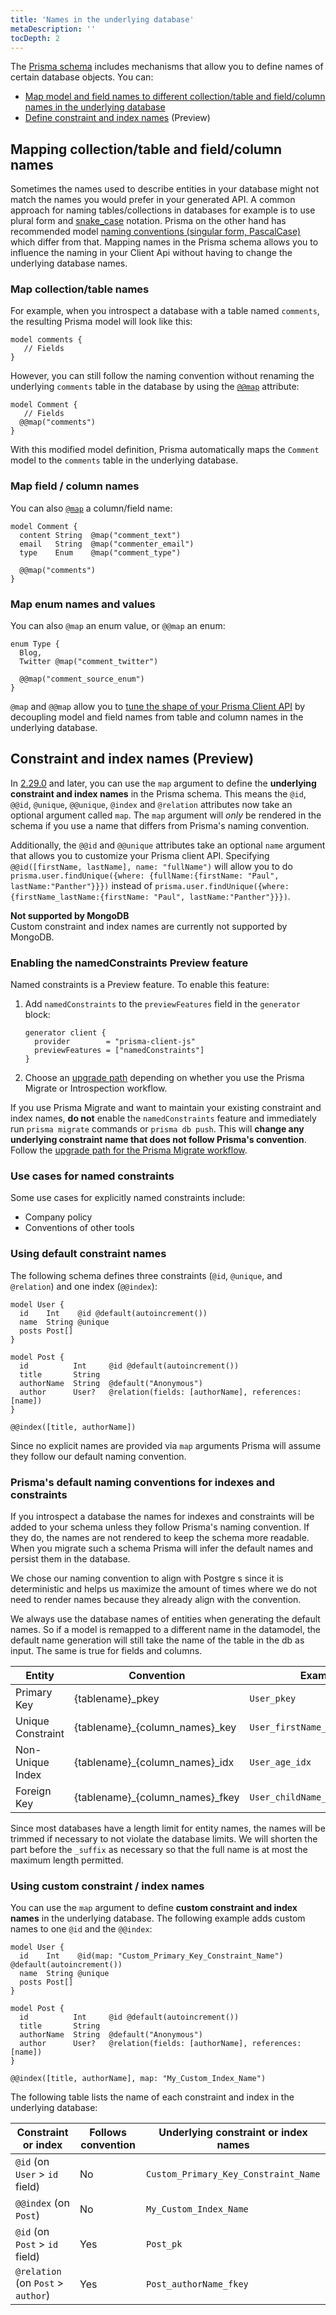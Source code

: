 ```yaml
---
title: 'Names in the underlying database'
metaDescription: ''
tocDepth: 2
---
```


<TopBlock>

The [Prisma schema](./) includes mechanisms that allow you to define names of certain database objects. You can:

- [Map model and field names to different collection/table and field/column names in the underlying database](#mapping-collectiontable-and-fieldcolumn-names)
- [Define constraint and index names](#constraint-and-index-names-preview) (Preview)

</TopBlock>

<!-- would be nice to have a general name for this -->

## Mapping collection/table and field/column names

Sometimes the names used to describe entities in your database might not match the names you would prefer in your generated API. A common approach for naming tables/collections in databases for example is to use plural form and [snake_case](https://en.wikipedia.org/wiki/Snake_case) notation. Prisma on the other hand has recommended model [naming conventions (singular form, PascalCase)](../../../reference/api-reference/prisma-schema-reference#naming-conventions) <span class="api"></span> which differ from that. Mapping names in the Prisma schema allows you to influence the naming in your Client Api without having to change the underlying database names.

### Map collection/table names

For example, when you introspect a database with a table named `comments`, the resulting Prisma model will look like this:

```prisma
model comments {
   // Fields
}
```

However, you can still follow the naming convention without renaming the underlying `comments` table in the database by using the [`@@map`](../../../reference/api-reference/prisma-schema-reference#map-1) <span class="api"></span> attribute:

```prisma
model Comment {
   // Fields
  @@map("comments")
}
```

With this modified model definition, Prisma automatically maps the `Comment` model to the `comments` table in the underlying database.

### Map field / column names

You can also [`@map`](../../../reference/api-reference/prisma-schema-reference#map) <span class="api"></span> a column/field name:

```prisma highlight=2-4;normal
model Comment {
  content String  @map("comment_text")
  email   String  @map("commenter_email")
  type    Enum    @map("comment_type")

  @@map("comments")
}
```

### Map enum names and values

You can also `@map` an enum value, or `@@map` an enum:

```prisma highlight=3,5;normal
enum Type {
  Blog,
  Twitter @map("comment_twitter")

  @@map("comment_source_enum")
}
```

`@map` and `@@map` allow you to [tune the shape of your Prisma Client API](../prisma-client/working-with-prismaclient/use-custom-model-and-field-names#using-map-and-map-to-rename-fields-and-models-in-the-prisma-client-api) by decoupling model and field names from table and column names in the underlying database.

## Constraint and index names (Preview)

In [2.29.0](https://github.com/prisma/prisma/releases/tag/2.29.0) and later, you can use the `map` argument to define the **underlying constraint and index names** in the Prisma schema. This means the `@id`, `@@id`, `@unique`, `@@unique`, `@index` and `@relation` attributes now take an optional argument called `map`. The `map` argument will _only_ be rendered in the schema if you use a name that differs from Prisma's naming convention.

<!-- todo this can be formatted nicer, and not sure this is the correct TS client syntax -->

Additionally, the `@@id` and `@@unique` attributes take an optional `name` argument that allows you to customize your Prisma client API. Specifying `@@id([firstName, lastName], name: "fullName")` will allow you to do `prisma.user.findUnique({where: {fullName:{firstName: "Paul", lastName:"Panther"}}})` instead of `prisma.user.findUnique({where: {firstName_lastName:{firstName: "Paul", lastName:"Panther"}}})`.

<Admonition type="warning">

**Not supported by MongoDB**<br />
Custom constraint and index names are currently not supported by MongoDB.

</Admonition>

### Enabling the <inlinecode>namedConstraints</inlinecode> Preview feature

Named constraints is a Preview feature. To enable this feature:

1. Add `namedConstraints` to the `previewFeatures` field in the `generator` block:

   ```prisma
   generator client {
     provider        = "prisma-client-js"
     previewFeatures = ["namedConstraints"]
   }

   ```

2. Choose an [upgrade path](../../../guides/upgrade-guides/upgrading-to-use-preview-features/enabling-named-constraints) depending on whether you use the Prisma Migrate or Introspection workflow.

<Admonition type="alert">

If you use Prisma Migrate and want to maintain your existing constraint and index names, **do not** enable the `namedConstraints` feature and immediately run `prisma migrate` commands or `prisma db push`. This will **change any underlying constraint name that does not follow Prisma's convention**. Follow the [upgrade path for the Prisma Migrate workflow](../../../guides/upgrade-guides/upgrading-to-use-preview-features/enabling-named-constraints#upgrade-paths-for-prisma-migrate-users).

</Admonition>

### Use cases for named constraints

Some use cases for explicitly named constraints include:

- Company policy
- Conventions of other tools

### Using default constraint names

The following schema defines three constraints (`@id`, `@unique`, and `@relation`) and one index (`@@index`):

```prisma highlight=2,8,11,14;normal
model User {
  id    Int    @id @default(autoincrement())
  name  String @unique
  posts Post[]
}

model Post {
  id          Int     @id @default(autoincrement())
  title       String
  authorName  String  @default("Anonymous")
  author      User?   @relation(fields: [authorName], references: [name])
}

@@index([title, authorName])
```

Since no explicit names are provided via `map` arguments Prisma will assume they follow our default naming convention.

### Prisma's default naming conventions for indexes and constraints

If you introspect a database the names for indexes and constraints will be added to your schema unless they follow Prisma's naming convention. If they do, the names are not rendered to keep the schema more readable. When you migrate such a schema Prisma will infer the default names and persist them in the database.

We chose our naming convention to align with Postgre s since it is deterministic and helps us maximize the amount of times where we do not need
to render names because they already align with the convention.

We always use the database names of entities when generating the default names. So if a model is remapped to a different name in the datamodel, the default name generation will still take the name of the table in the db as input. The same is true for fields and columns.

| Entity            | Convention                        | Example                        |
| ----------------- | --------------------------------- | ------------------------------ |
| Primary Key       | {tablename}\_pkey                 | `User_pkey`                    |
| Unique Constraint | {tablename}\_{column_names}\_key  | `User_firstName_last_Name_key` |
| Non-Unique Index  | {tablename}\_{column_names}\_idx  | `User_age_idx`                 |
| Foreign Key       | {tablename}\_{column_names}\_fkey | `User_childName_fkey`          |

Since most databases have a length limit for entity names, the names will be trimmed if necessary to not violate the database limits. We will shorten the part before the `_suffix` as necessary so that the full name is at most the maximum length permitted.

### Using custom constraint / index names

You can use the `map` argument to define **custom constraint and index names** in the underlying database. The following example adds custom names to one `@id` and the `@@index`:

```prisma highlight=2,14;normal
model User {
  id    Int    @id(map: "Custom_Primary_Key_Constraint_Name") @default(autoincrement())
  name  String @unique
  posts Post[]
}

model Post {
  id          Int     @id @default(autoincrement())
  title       String
  authorName  String  @default("Anonymous")
  author      User?   @relation(fields: [authorName], references: [name])
}

@@index([title, authorName], map: "My_Custom_Index_Name")
```

The following table lists the name of each constraint and index in the underlying database:

| Constraint or index                | Follows convention | Underlying constraint or index names |
| ---------------------------------- | ------------------ | ------------------------------------ |
| `@id` (on `User` > `id` field)     | No                 | `Custom_Primary_Key_Constraint_Name` |
| `@@index` (on `Post`)              | No                 | `My_Custom_Index_Name`               |
| `@id` (on `Post` > `id` field)     | Yes                | `Post_pk`                            |
| `@relation` (on `Post` > `author`) | Yes                | `Post_authorName_fkey`               |
